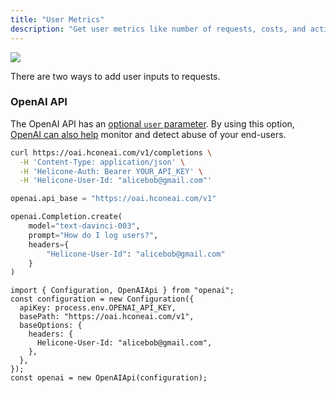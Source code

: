 ```yaml
---
title: "User Metrics"
description: "Get user metrics like number of requests, costs, and activity"
---
```


![](/images/users.png)

There are two ways to add user inputs to requests.

### OpenAI API

The OpenAI API has an [optional `user` parameter](https://platform.openai.com/docs/api-reference/completions/create#completions/create-user). By using this option, [OpenAI can also help](https://platform.openai.com/docs/guides/safety-best-practices/end-user-ids) monitor and detect abuse of your end-users.

<CodeGroup>

```bash Curl
curl https://oai.hconeai.com/v1/completions \
  -H 'Content-Type: application/json' \
  -H 'Helicone-Auth: Bearer YOUR_API_KEY' \
  -H 'Helicone-User-Id: "alicebob@gmail.com"'
```

```python Python
openai.api_base = "https://oai.hconeai.com/v1"

openai.Completion.create(
    model="text-davinci-003",
    prompt="How do I log users?",
    headers={
        "Helicone-User-Id": "alicebob@gmail.com"
    }
)
```

```node Node.js
import { Configuration, OpenAIApi } from "openai";
const configuration = new Configuration({
  apiKey: process.env.OPENAI_API_KEY,
  basePath: "https://oai.hconeai.com/v1",
  baseOptions: {
    headers: {
      Helicone-User-Id: "alicebob@gmail.com",
    },
  },
});
const openai = new OpenAIApi(configuration);
```

</CodeGroup>
